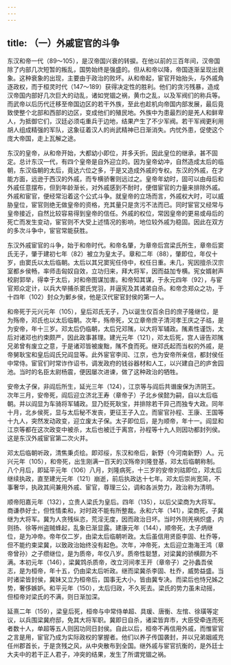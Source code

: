 ```yaml
---
---
---
```

title: （一）外戚宦官的斗争
---



东汉和帝一代（89～105），是汉帝国兴衰的转捩。在他以前的三百年间，汉帝国除了内部几次短暂的叛乱，国势始终是强盛的。但从和帝以降，帝国逐渐呈现出衰象。这种衰象的出现，主要由于政治的败坏。从和帝起，宦官开始抬头，与外戚角逐政权，而于桓灵时代（147～189）获得决定性的胜利。他们的贪污残暴，造成汉帝国内部好几次巨大的动乱，诸如党锢之祸，黄巾之乱，以及军阀们的称兵等。而武帝以后历代迁移至帝国边区的若干外族，至此也趁机向帝国内部发展，最后竟致使整个北部和西部的边区，变成他们的殖民地。外族中为患最烈的是羌人和鲜卑人，为抵御它们，汉廷必须屯重兵于边地，结果产生了不少军阀。若干军阀更利用胡人组成精强的军队，这象征着汉人的尚武精神已日渐消失。内忧外患，促使这个庞大帝国，走上瓦解之途。

东汉的皇帝，从和帝开始，大都幼小即位，并多夭折。因此皇位的继承，甚不固定。总计东汉一代，有四个皇帝是自外迎立的。因为皇帝幼冲，自然造成太后的临朝，东汉临朝的太后，竟达六位之多，于是又造成外戚的专权。东汉的外戚，在才能方面，远逊于西汉的外戚，而专横骄奢则远过之。皇帝年幼时，固可以由母后和外戚任意摆布，但到年龄渐长，对外戚感到不耐时，便借宦官的力量来排除外戚。外戚和宦官，便经常沿着这个公式斗争。就皇帝的立场而言，外戚权大时，可以威胁皇位，宦官则绝无做皇帝的资格，充其量只是贪污不法而已。同时宦官又经常与皇帝接近，自然比较容易得到皇帝的信任。外戚的权位，常因皇帝的更易或母后的死亡而发生变动，宦官则不大受上述情况的影响，地位较外戚为稳固。因此在双方的多次斗争中，宦官常能获胜。

东汉外戚宦官的斗争，始于和帝时代。和帝名肇，为章帝后宫梁氏所生，章帝后窦氏无子，肇于建初七年（82）被立为皇太子。章和二年（88），肇即位，年仅十岁，由窦氏以太后临朝。太后以其兄窦宪任侍中，权任日重。未几，宪因擅杀汉宗室都乡侯畅，率师击匈奴自效，立功归来，拜大将军，因而益加专横。宪女婿射声校尉郭举，得幸于太后，对和帝图谋加害。和帝知其谋，于永元四年（92），与宦官郑众定计，以兵大举捕杀窦氏党羽，并逼宪及其诸弟自杀。和帝念郑众之功，于十四年（102）封众为鄛乡侯，他是汉代宦官封侯的第一人。

和帝死于元兴元年（105），皇后邓氏无子，乃以诞生仅百余日的庶子隆继位，是为殇帝，邓氏也以太后临朝。次年，殇帝死，又立章帝庶子清河孝王庆之子祜，是为安帝，年十三岁。邓太后仍临朝，太后兄邓隲，以大将军辅政。隲素性谨饬，太后对诸邓也约束颇严，因此政事甚理。建光元年（121），邓太后死，宫人诬告邓隲兄弟曾有废立之意，于是诸邓皆被废黜，隲不食而死。继邓氏起而当权的外戚，是帝舅耿宝和皇后阎氏兄阎显等。此外宦官李闰、江京，也为安帝所亲信，都封侯任中常侍。宦官们时常诈作诏书，调发政府的钱谷器材和人工，以兴建自己的庐舍园池。当时的名臣太尉杨震，便因屡次进谏，做了这种政治的牺牲。

安帝太子保，非阎后所生，延光三年（124），江京等与阎后共谮废保为济阴王。次年三月，安帝死，阎后迎立济北王寿（章帝子）子北乡侯懿为嗣，自以太后临朝。并以阎显为车骑将军辅政。显乃贬死耿宝，并排除若干异己而独专大政。同年十月，北乡侯死，显与太后秘不发丧，更征王子入立。而宦官孙程、王康、王国等十九人，突然发动政变，迎立废太子保。太子即位后，是为顺帝，年十一。阎显和江京等都在这次政变中被杀，太后也被迁于离宫，孙程等十九人则因功都封列侯。这是东汉外戚宦官第二次火并。

邓太后临朝听政，清焦秉贞绘。即邓绥，东汉和帝后，新野（今河南新野）人。元兴元年（105），和帝死，出生刚满一百天的汉殇帝刘隆登基，邓太后临朝称制。八个月后，即延平元年（106）八月，刘隆病死，十三岁的安帝刘祜即位，邓太后继续执政，直至建光元年（121）崩逝，前后执政达十七年。邓太后崇尚宽简，不事奢华，执政其间兼用外戚、宦官，尊理三公，调和各派势力，政治称为清明。

顺帝阳嘉元年（132），立贵人梁氏为皇后。四年（135），以后父梁商为大将军。商谦恭好士，但性情柔和，对时政不能有所整裁。永和六年（141），梁商死，子冀继为大将军。冀为人贪残纵恣，荒淫无度，因而政治日坏。当时外则羌祸炽盛，内则扬、徐等州盗贼蜂起，乱象已渐显露。建康元年（144），顺帝死，太子炳继位，是为冲帝。帝年仅二岁，由梁太后临朝听政。太后虽信用贤臣李固、杜乔等，但不能约束梁冀，以致政治始终没有起色。次年，冲帝死，太后迎立渤海王鸿（章帝曾孙）之子缵继位，是为质帝，年仅八岁。质帝性聪慧，对梁冀的骄横颇为不满。本初元年（146），梁冀鸩杀质帝，改立河间孝王开（章帝子）之孙蠡吾侯志，是为桓帝，年十五，仍由梁太后听政。继而梁冀杀李固、杜乔，威势益盛。当时诸梁皆封侯，冀妹又立为桓帝后，国事无大小，皆由冀专决。而梁后也恃兄姊之势，奢侈嫉妒。和平元年（150），太后归政，不久死去。梁氏的势力虽未动摇，但桓帝对梁氏的不满，则日渐加深。

延熹二年（159），梁皇后死，桓帝与中常侍单超、具瑗、唐衡、左悺、徐璜等定议，以兵围梁冀府邸，免其大将军职。冀即日自杀，诸梁皆弃市，大臣受牵连而死者数十人，单超等五人则因功同日封侯。自此以后，桓帝不再信用外戚，而惟宦官之言是用，宦官乃成为实际政权的掌握者。他们以养子传国袭封，并以兄弟姻戚充任州郡首长，于是贪残之风，从中央散布到全国。继外戚与宦官抗衡的，是外廷士大夫中的若干正人君子，冲突的结果，发生了所谓党锢之祸。